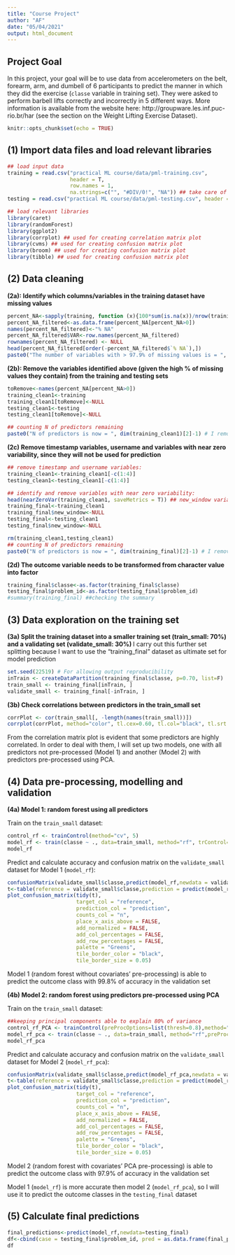 ---
title: "Course Project"
author: "AF"
date: "05/04/2021"
output: html_document
---

## Project Goal
In this project, your goal will be to use data from accelerometers on the belt, forearm, arm, and dumbell of 6 participants to predict the manner in which they did the exercise (`classe` variable in training set). They were asked to perform barbell lifts correctly and incorrectly in 5 different ways. More information is available from the website here: http://groupware.les.inf.puc-rio.br/har (see the section on the Weight Lifting Exercise Dataset). 

```{r setup, include=FALSE}
knitr::opts_chunk$set(echo = TRUE)
```

## **(1) Import data files and load relevant libraries**
```{r  message=FALSE, warning=FALSE}

## load input data
training = read.csv("practical ML course/data/pml-training.csv", 
                    header = T, 
                    row.names = 1,
                    na.strings=c("", "#DIV/0!", "NA")) ## take care of empty cells as NA missing values
testing = read.csv("practical ML course/data/pml-testing.csv", header = T, row.names = 1)

## load relevant libraries
library(caret)
library(randomForest)
library(ggplot2)
library(corrplot) ## used for creating correlation matrix plot
library(cvms) ## used for creating confusion matrix plot
library(broom) ## used for creating confusion matrix plot   
library(tibble) ## used for creating confusion matrix plot  

```

## **(2) Data cleaning**

**(2a): Identify which columns/variables in the training dataset have missing values**
```{r  message=FALSE, warning=FALSE}
percent_NA<-sapply(training, function (x){100*sum(is.na(x))/nrow(training)})
percent_NA_filtered<-as.data.frame(percent_NA[percent_NA>0])
names(percent_NA_filtered)<-"% NA"
percent_NA_filtered$VAR<-row.names(percent_NA_filtered)
rownames(percent_NA_filtered) <- NULL
head(percent_NA_filtered[order(-percent_NA_filtered$`% NA`),])
paste0("The number of variables with > 97.9% of missing values is = ", nrow(percent_NA_filtered))
```
**(2b): Remove the variables identified above (given the high % of missing values they contain) from the training and testing sets**

```{r  message=FALSE, warning=FALSE}
toRemove<-names(percent_NA[percent_NA>0])
training_clean1<-training
training_clean1[toRemove]<-NULL
testing_clean1<-testing
testing_clean1[toRemove]<-NULL

## counting N of predictors remaining
paste0("N of predictors is now = ", dim(training_clean1)[2]-1) # I remove the outcome variable from the count
```

**(2c) Remove timestamp variables, username and variables with near zero variability, since they will not be used for prediction**
```{r  message=FALSE, warning=FALSE}

## remove timestamp and username variables:
training_clean1<-training_clean1[-c(1:4)] 
testing_clean1<-testing_clean1[-c(1:4)]

## identify and remove variables with near zero variability:
head(nearZeroVar(training_clean1, saveMetrics = T)) ## new_window variable had near-zero variance
training_final<-training_clean1
training_final$new_window<-NULL
testing_final<-testing_clean1
testing_final$new_window<-NULL

rm(training_clean1,testing_clean1)
## counting N of predictors remaining
paste0("N of predictors is now = ", dim(training_final)[2]-1) # I remove the outcome variable from the count
```


**(2d) The outcome variable needs to be transformed from character value into factor**
```{r  message=FALSE, warning=FALSE}
training_final$classe<-as.factor(training_final$classe)
testing_final$problem_id<-as.factor(testing_final$problem_id)
#summary(training_final) ##checking the summary
```

## **(3) Data exploration on the training set**

**(3a) Split the training dataset into a smaller training set (train_small: 70%) and a validating set (validate_small: 30%) **
I carry out this further set splitting because I want to use the "training_final" dataset as ultimate set for model prediction
```{r  message=FALSE, warning=FALSE}
set.seed(22519) # For allowing output reproducibility
inTrain <- createDataPartition(training_final$classe, p=0.70, list=F)
train_small <- training_final[inTrain, ]
validate_small <- training_final[-inTrain, ]
```


**(3b) Check correlations between predictors in the train_small set**
```{r  message=FALSE, warning=FALSE}
corrPlot <- cor(train_small[, -length(names(train_small))])
corrplot(corrPlot, method="color", tl.cex=0.60, tl.col="black", tl.srt = 90, diag = FALSE)
```

From the correlation matrix plot is evident that some predictors are highly correlated. In order to deal with them, I will set up two models, one with all predictors not pre-processed (Model 1) and another (Model 2) with predictors pre-processed using PCA.

## **(4) Data pre-processing, modelling and validation**

**(4a) Model 1: random forest using all predictors **

Train on the `train_small` dataset:
```{r  message=FALSE, warning=FALSE}
control_rf <- trainControl(method="cv", 5)
model_rf <- train(classe ~ ., data=train_small, method="rf", trControl=control_rf, ntree=250)
model_rf
```
Predict and calculate accuracy and confusion matrix on the `validate_small` dataset for Model 1 (`model_rf`):
```{r  message=FALSE, warning=FALSE}

confusionMatrix(validate_small$classe,predict(model_rf,newdata = validate_small))[3]
t<-table(reference = validate_small$classe,prediction = predict(model_rf,newdata = validate_small))
plot_confusion_matrix(tidy(t),
                      target_col = "reference", 
                      prediction_col = "prediction",
                      counts_col = "n", 
                      place_x_axis_above = FALSE, 
                      add_normalized = FALSE,
                      add_col_percentages = FALSE,
                      add_row_percentages = FALSE,
                      palette = "Greens",
                      tile_border_color = "black",
                      tile_border_size = 0.05)
```


Model 1 (random forest without covariates' pre-processing) is able to predict the outcome class with 99.8% of accuracy in the validation set

**(4b) Model 2: random forest using predictors pre-processed using PCA**

Train on the `train_small` dataset:
```{r  message=FALSE, warning=FALSE}

##keeping principal components able to explain 80% of variance
control_rf_PCA <- trainControl(preProcOptions=list(thresh=0.8),method="cv", 5) 
model_rf_pca <- train(classe ~ ., data=train_small, method="rf",preProcess="pca", trControl=control_rf, ntree=250)
model_rf_pca
```
Predict and calculate accuracy and confusion matrix on the `validate_small` dataset for Model 2 (`model_rf_pca`):
```{r  message=FALSE, warning=FALSE}

confusionMatrix(validate_small$classe,predict(model_rf_pca,newdata = validate_small))[3]
t<-table(reference = validate_small$classe,prediction = predict(model_rf_pca,newdata = validate_small))
plot_confusion_matrix(tidy(t),
                      target_col = "reference", 
                      prediction_col = "prediction",
                      counts_col = "n", 
                      place_x_axis_above = FALSE, 
                      add_normalized = FALSE,
                      add_col_percentages = FALSE,
                      add_row_percentages = FALSE,
                      palette = "Greens",
                      tile_border_color = "black",
                      tile_border_size = 0.05)
```


Model 2 (random forest with covariates' PCA pre-processing) is able to predict the outcome class with 97.9% of accuracy in the validation set


Model 1 (`model_rf`) is more accurate then model 2 (`model_rf_pca`), so I will use it to predict the outcome classes in the `testing_final` dataset

## **(5) Calculate final predictions**

```{r  message=FALSE, warning=FALSE}

final_predictions<-predict(model_rf,newdata=testing_final)
df<-cbind(case = testing_final$problem_id, pred = as.data.frame(final_predictions))
df
```




